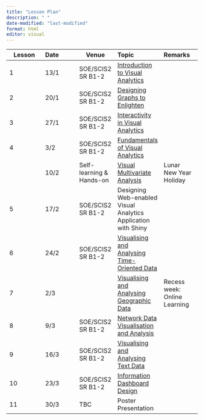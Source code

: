 ```yaml
---
title: "Lesson Plan"
description: " "
date-modified: "last-modified"
format: html
editor: visual
---
```


| Lesson | Date | Venue                    | Topic                                                                         | Remarks                      |
|---------------|:--------------|---------------|:--------------|:--------------|
| 1      | 13/1 | SOE/SCIS2 SR B1-2        | [Introduction to Visual Analytics](outline/Lesson01_outline.html)             |                              |
| 2      | 20/1 | SOE/SCIS2 SR B1-2        | [Designing Graphs to Enlighten](outline/Lesson02_outline.html)                |                              |
| 3      | 27/1 | SOE/SCIS2 SR B1-2        | [Interactivity in Visual Analytics](outline/Lesson03_outline.html)            |                              |
| 4      | 3/2  | SOE/SCIS2 SR B1-2        | [Fundamentals of Visual Analytics](outline/Lesson04_outline.html)             |                              |
|        | 10/2 | Self-learning & Hands-on | [Visual Multivariate Analysis](outline/Lesson05_outline.html)                 | Lunar New Year Holiday       |
| 5      | 17/2 | SOE/SCIS2 SR B1-2        | Designing Web-enabled Visual Analytics Application with Shiny  |                              |
| 6      | 24/2 | SOE/SCIS2 SR B1-2        | [Visualising and Analysing Time-Oriented Data](outline/Lesson06_outline.html) |                              |
| 7      | 2/3  |                          | [Visualising and Analysing Geographic Data](outline/Lesson07_outline.html)    | Recess week: Online Learning |
| 8      | 9/3  | SOE/SCIS2 SR B1-2        | [Network Data Visualisation and Analysis](outline/Lesson08_outline.html)      |                              |
| 9      | 16/3 | SOE/SCIS2 SR B1-2        | [Visualising and Analysing Text Data](outline/Lesson09_outline.html)          |                              |
| 10     | 23/3 | SOE/SCIS2 SR B1-2        | [Information Dashboard Design](outline/Lesson10_outline.html)                 |                              |
| 11     | 30/3 | TBC                      | Poster Presentation                                                           |                              |
